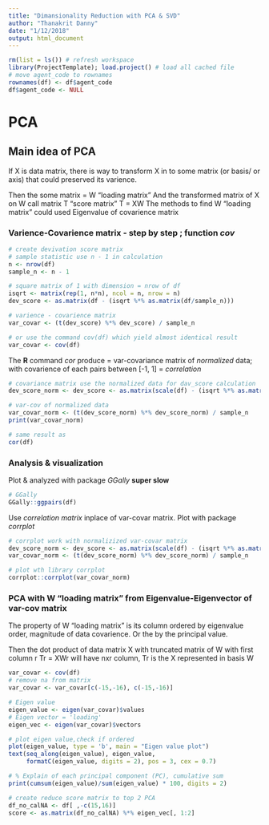 ```yaml
---
title: "Dimansionality Reduction with PCA & SVD"
author: "Thanakrit Danny"
date: "1/12/2018"
output: html_document
---
```


```r

rm(list = ls()) # refresh workspace
library(ProjectTemplate); load.project() # load all cached file
# move agent_code to rownames
rownames(df) <- df$agent_code
df$agent_code <- NULL
```             

# PCA
## Main idea of PCA
If X is data matrix, there is way to transform X in to some matrix (or basis/ or axis) that could preserved its varience.

Then the some matrix = W "loading matrix"
And the transformed matrix of X on W call matrix T "score matrix"
T = XW
The methods to find W "loading matrix" could used Eigenvalue of covarience matrix

### Varience-Covarience matrix - step by step ; function *cov*
```r
# create devivation score matrix
# sample statistic use n - 1 in calculation 
n <- nrow(df)
sample_n <- n - 1

# square matrix of 1 with dimension = nrow of df
isqrt <- matrix(rep(1, n*n), ncol = n, nrow = n)
dev_score <- as.matrix(df - (isqrt %*% as.matrix(df/sample_n)))

# varience - covarience matrix
var_covar <- (t(dev_score) %*% dev_score) / sample_n

# or use the command cov(df) which yield almost identical result
var_covar <- cov(df)
```

The **R** command *cor* produce = var-covariance matrix of *normalized* data; with covarience of each pairs between [-1, 1] = *correlation*
```r
# covariance matrix use the normalized data for dav_score calculation
dev_score_norm <- dev_score <- as.matrix(scale(df) - (isqrt %*% as.matrix(scale(df)/sample_n)))

# var-cov of normalized data
var_covar_norm <- (t(dev_score_norm) %*% dev_score_norm) / sample_n
print(var_covar_norm)

# same result as
cor(df)
```

### Analysis & visualization

Plot & analyzed with package *GGally* **super slow**
```r
# GGally 
GGally::ggpairs(df)
```

Use *correlation matrix* inplace of var-covar matrix.
Plot with package *corrplot*
```r
# corrplot work with normalizized var-covar matrix
dev_score_norm <- dev_score <- as.matrix(scale(df) - (isqrt %*% as.matrix(scale(df)/sample_n)))
var_covar_norm <- (t(dev_score_norm) %*% dev_score_norm) / sample_n

# plot wth library corrplot
corrplot::corrplot(var_covar_norm)
```

### PCA with W "loading matrix" from Eigenvalue-Eigenvector of var-cov matrix

The property of W "loading matrix" is its column ordered by eigenvalue order, magnitude of data covarience. Or the by the principal value.

Then the dot product of data matrix X with truncated matrix of W with first column r 
Tr = XWr will have nxr column, Tr is the X represented in basis W
```r

var_covar <- cov(df)
# remove na from matrix
var_covar <- var_covar[c(-15,-16), c(-15,-16)]

# Eigen value
eigen_value <- eigen(var_covar)$values
# Eigen vector = 'loading' 
eigen_vec <- eigen(var_covar)$vectors

# plot eigen value,check if ordered 
plot(eigen_value, type = 'b', main = "Eigen value plot")
text(seq_along(eigen_value), eigen_value, 
     formatC(eigen_value, digits = 2), pos = 3, cex = 0.7)

# % Explain of each principal component (PC), cumulative sum
print(cumsum(eigen_value)/sum(eigen_value) * 100, digits = 2)

# create reduce score matrix to top 2 PCA
df_no_calNA <- df[ ,-c(15,16)]
score <- as.matrix(df_no_calNA) %*% eigen_vec[, 1:2]

```

